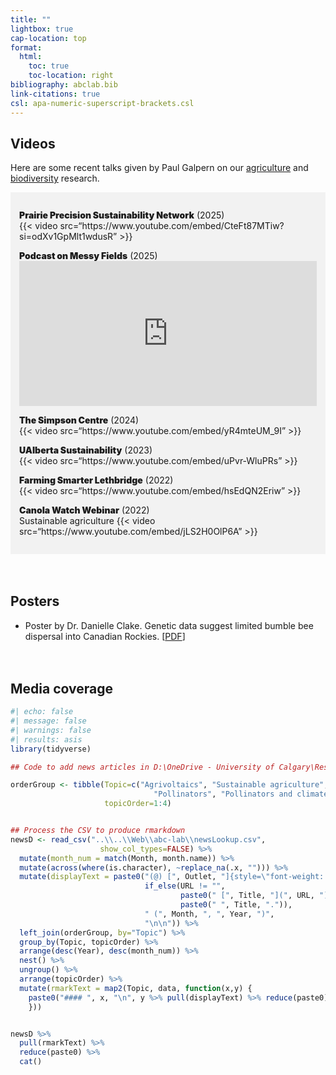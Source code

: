 ```yaml
---
title: ""
lightbox: true
cap-location: top
format:
  html:
    toc: true      
    toc-location: right
bibliography: abclab.bib
link-citations: true
csl: apa-numeric-superscript-brackets.csl
---
```


## Videos

Here are some recent talks given by Paul Galpern on our [agriculture](projects_agriculture.qmd) and [biodiversity](projects_biodiversity.qmd) research.

::::::: {.grid style="background-color: #f2f2f2; padding: 1em;"}
::: g-col-6
[Prairie Precision Sustainability Network]{style="font-weight: 900;"} (2025)\
{{< video src="https://www.youtube.com/embed/CteFt87MTiw?si=odXv1GpMlt1wdusR" >}}
:::

::: g-col-6
[Podcast on Messy Fields]{style="font-weight: 900;"} (2025)\
<iframe 
  src="https://open.spotify.com/embed/episode/77JTg6otfopLmtBEemWKLQ" 
  width="100%" 
  height="232" 
  frameborder="0" 
  allow="autoplay; clipboard-write; encrypted-media; fullscreen; picture-in-picture">
</iframe>
:::

::: g-col-6
[The Simpson Centre]{style="font-weight: 900;"} (2024)\
{{< video src="https://www.youtube.com/embed/yR4mteUM_9I" >}}
:::

::: g-col-6
[UAlberta Sustainability]{style="font-weight: 900;"} (2023)\
{{< video src="https://www.youtube.com/embed/uPvr-WluPRs" >}}
:::

::: g-col-6
[Farming Smarter Lethbridge]{style="font-weight: 900;"} (2022)\
{{< video src="https://www.youtube.com/embed/hsEdQN2Eriw" >}}
:::

::: g-col-6
[Canola Watch Webinar]{style="font-weight: 900;"} (2022)\
Sustainable agriculture {{< video src="https://www.youtube.com/embed/jLS2H0OlP6A" >}}
:::
:::::::

## Posters {style="margin-top: 3em;"}

-   Poster by Dr. Danielle Clake. Genetic data suggest limited bumble bee dispersal into Canadian Rockies. \[[PDF](danielle_clake_poster.pdf){target="_blank"}\]

## Media coverage {style="margin-top: 3em;"}

```r
#| echo: false
#| message: false
#| warnings: false
#| results: asis
library(tidyverse)

## Code to add news articles in D:\OneDrive - University of Calgary\Research\Web\abc-lab\newsLookup.csv

orderGroup <- tibble(Topic=c("Agrivoltaics", "Sustainable agriculture", 
                                "Pollinators", "Pollinators and climate change"),
                     topicOrder=1:4)


## Process the CSV to produce rmarkdown
newsD <- read_csv("..\\..\\Web\\abc-lab\\newsLookup.csv",
                    show_col_types=FALSE) %>%
  mutate(month_num = match(Month, month.name)) %>%
  mutate(across(where(is.character), ~replace_na(.x, ""))) %>%
  mutate(displayText = paste0("(@) [", Outlet, "]{style=\"font-weight: 900;\"}.",
                              if_else(URL != "", 
                                      paste0(" [", Title, "](", URL, "){target=\"_blank\"}."),
                                      paste0(" ", Title, ".")),
                              " (", Month, ", ", Year, ")",
                              "\n\n")) %>%
  left_join(orderGroup, by="Topic") %>%
  group_by(Topic, topicOrder) %>%
  arrange(desc(Year), desc(month_num)) %>%
  nest() %>%
  ungroup() %>%
  arrange(topicOrder) %>%
  mutate(rmarkText = map2(Topic, data, function(x,y) {
    paste0("#### ", x, "\n", y %>% pull(displayText) %>% reduce(paste0), "\n")
    }))


newsD %>% 
  pull(rmarkText) %>% 
  reduce(paste0) %>% 
  cat()



```
